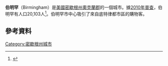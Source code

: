 {{Infobox settlement
|name                     = Birmingham
|official_name            = City of Birmingham
|settlement_type          = [[城市|城市]]
|motto                    ="A Walkable Community"<ref>{{cite web|url=  http://www.ci.birmingham.mi.us/|title=  City of Birmingham, Michigan|publisher=  City of Birmingham, Michigan|accessdate=  August 24, 2012|deadurl=  yes|archiveurl=  https://web.archive.org/web/20120816144606/http://www.ci.birmingham.mi.us/|archivedate=  2012年8月16日}}</ref> 
|website                  = [http://www.ci.birmingham.mi.us/ City of Birmingham, Michigan]
|image_skyline            = Birmingham-Michigan.jpg
|imagesize                =
|image_caption            =
|image_flag               =
|image_seal               =
|image_map                = Oakland_County_Michigan_Incorporated_and_Unincorporated_areas_Birmingham_highlighted.svg
|mapsize                  = 250px
|map_caption              = 在密歇根州的位置
|government_type          = [[Council-Manager|Council-Manager]]
|leader_title             = [[市長|市長]]
|leader_name              = Stuart Lee Sherman
|leader_title1            = [[City_Manager|City Manager]]
|leader_name1             = Joseph A. Valentine
|government_footnotes     = <ref>{{Cite web |url=http://www.bhamgov.org/commission |title=存档副本 |accessdate=2016-05-03 |archive-date=2016-03-06 |archive-url=https://web.archive.org/web/20160306234827/http://www.bhamgov.org/commission/ |dead-url=no }}</ref>
|image_map1               =
|mapsize1                 =
|map_caption1             =
|coordinates_display      = inline,title
|coordinates_region       = US-MI
|subdivision_type         = 國家
|subdivision_type1        = 州
|subdivision_type2        = 郡
|subdivision_name         = [[美國|美國]]
|subdivision_name1        = [[密歇根州|密歇根州]]
|subdivision_name2        = [[奧克蘭郡|奧克蘭郡]]
|established_title        = 定居
|established_date         = 1819
|established_title2       = 建立
|established_date2        = 1864 （村）
|established_title3       = 建立
|established_date3        = 1932（城市）
|area_magnitude           =
|area_footnotes           = <ref name="CenPopGazetteer2019">{{cite web|title=2019 U.S. Gazetteer Files|url=https://www2.census.gov/geo/docs/maps-data/data/gazetteer/2019_Gazetteer/2019_gaz_place_26.txt|publisher=United States Census Bureau|accessdate=July 25, 2020|archive-date=2020-01-16|archive-url=https://web.archive.org/web/20200116050107/https://www2.census.gov/geo/docs/maps-data/data/gazetteer/2019_Gazetteer/2019_gaz_place_26.txt|dead-url=no}}</ref>
|area_total_km2           = 12.43
|area_land_km2            = 12.41
|percent_water = 0.24
|population_footnotes     = <ref name="wwwcensusgov">{{cite web|title=U.S. Census website|url=https://www.census.gov|publisher=[[United_States_Census_Bureau|United States Census Bureau]]|accessdate=2012-11-25|archive-date=1996-12-27|archive-url=https://web.archive.org/web/19961227012639/https://www.census.gov/|dead-url=no}}</ref>
|population_as_of         = [[2010年美國人口普查|2010]]
|population_est           = 20437
|pop_est_as_of            = 2012<ref name="2012 Pop Estimate">{{cite web|title=Population Estimates|url=http://www.census.gov/popest/data/cities/totals/2012/SUB-EST2012.html|publisher=[[United_States_Census_Bureau|United States Census Bureau]]|accessdate=2013-06-03|archive-url=https://www.webcitation.org/6HQu4Spqa?url=http://www.census.gov/popest/data/cities/totals/2012/SUB-EST2012.html|archive-date=2013-06-17|dead-url=yes}}</ref>
|population_total         = 20103
|population_metro         = 4296250
|population_density_km2   = 1620.4
|population_density_sq_mi = 4196.9
|timezone                 = [[Eastern_Standard_Time_Zone|EST]]
|utc_offset               = -5
|timezone_DST             = [[Eastern_Daylight_Time|EDT]]
|utc_offset_DST           = -4
|elevation_ft             = 778
|latd = 42 |latm = 32 |lats = 48 |latNS = N
|longd = 83 |longm = 12 |longs = 41 |longEW = W
|area_water_km2           = 0.03
|area_total_sq_mi         = 4.80
|area_land_sq_mi          = 4.79
|area_water_sq_mi         = 0.01
|elevation_m              = 237
|postal_code_type         = [[ZIP_code|ZIP code]]s
|postal_code              = 48009, 48012
|area_code                = [[Area_code_248|248]]
|blank_name               = [[Federal_Information_Processing_Standard|FIPS code]]
|blank_info               = 26-08640<ref name="GR2">{{cite web|url=http://factfinder2.census.gov|publisher=[[United_States_Census_Bureau|United States Census Bureau]]|accessdate=2008-01-31|title=American FactFinder|archive-date=2013-09-11|archive-url=https://web.archive.org/web/20130911234518/http://factfinder2.census.gov/|dead-url=no}}</ref>
|blank1_name              = [[Geographic_Names_Information_System|GNIS]] feature ID
|blank1_info              = 0621444<ref>{{gnis|0621444}}</ref>
|footnotes                =
}}
'''伯明罕'''（Birmingham）是[[美國|美國]][[密歇根州|密歇根州]][[奧克蘭郡|奧克蘭郡]]的一個城市。據[[2010年美國人口普查|2010年普查]]，伯明罕有人口20,103人<ref name="Census 2010">{{cite web| url=http://factfinder2.census.gov| title=Race, Hispanic or Latino, Age, and Housing Occupancy: 2010 Census Redistricting Data (Public Law 94-171) Summary File (QT-PL), Birmingham city, Michigan| publisher=U.S. Census Bureau, American FactFinder 2| accessdate=August 18, 2011| archive-date=2013-09-11| archive-url=https://web.archive.org/web/20130911234518/http://factfinder2.census.gov/| dead-url=no}}</ref>。伯明罕市中心吸引了來自底特律都市區的購物客。

==參考資料==
{{reflist}}
[[Category:密歇根州城市|Category:密歇根州城市]]